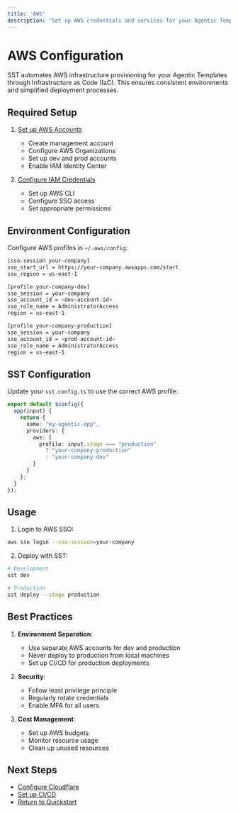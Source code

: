 ```yaml
---
title: 'AWS'
description: 'Set up AWS credentials and services for your Agentic Templates'
---
```


# AWS Configuration

SST automates AWS infrastructure provisioning for your Agentic Templates through Infrastructure as Code (IaC). This ensures consistent environments and simplified deployment processes.

## Required Setup

1. [Set up AWS Accounts](https://sst.dev/docs/aws-accounts)
   - Create management account
   - Configure AWS Organizations
   - Set up dev and prod accounts
   - Enable IAM Identity Center

2. [Configure IAM Credentials](https://sst.dev/docs/iam-credentials)
   - Set up AWS CLI
   - Configure SSO access
   - Set appropriate permissions

## Environment Configuration

Configure AWS profiles in `~/.aws/config`:
```bash
[sso-session your-company]
sso_start_url = https://your-company.awsapps.com/start
sso_region = us-east-1

[profile your-company-dev]
sso_session = your-company
sso_account_id = <dev-account-id>
sso_role_name = AdministratorAccess
region = us-east-1

[profile your-company-production]
sso_session = your-company
sso_account_id = <prod-account-id>
sso_role_name = AdministratorAccess
region = us-east-1
```

## SST Configuration

Update your `sst.config.ts` to use the correct AWS profile:
```typescript
export default $config({
  app(input) {
    return {
      name: "my-agentic-app",
      providers: {
        aws: {
          profile: input.stage === "production" 
            ? "your-company-production" 
            : "your-company-dev"
        }
      }
    };
  }
});
```

## Usage

1. Login to AWS SSO:
```bash
aws sso login --sso-session=your-company
```

2. Deploy with SST:
```bash
# Development
sst dev

# Production
sst deploy --stage production
```

## Best Practices

1. **Environment Separation**:
   - Use separate AWS accounts for dev and production
   - Never deploy to production from local machines
   - Set up CI/CD for production deployments

2. **Security**:
   - Follow least privilege principle
   - Regularly rotate credentials
   - Enable MFA for all users

3. **Cost Management**:
   - Set up AWS budgets
   - Monitor resource usage
   - Clean up unused resources

## Next Steps

- [Configure Cloudflare](/essentials/configuration/cloudflare)
- [Set up CI/CD](/essentials/deployment)
- [Return to Quickstart](/quickstart) 